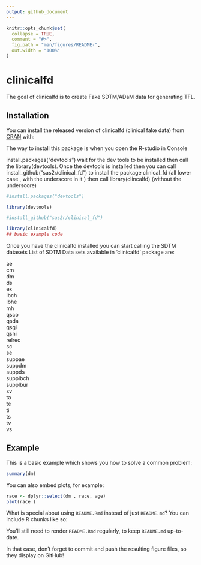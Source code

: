```yaml
---
output: github_document
---
```


<!-- README.md is generated from README.Rmd. Please edit that file -->

```r
knitr::opts_chunk$set(
  collapse = TRUE,
  comment = "#>",
  fig.path = "man/figures/README-",
  out.width = "100%"
)
```

# clinicalfd

<!-- badges: start -->
<!-- badges: end -->

The goal of clinicalfd is to create Fake SDTM/ADaM data for generating TFL.

## Installation

You can install the released version of clinicalfd (clinical fake data) from [CRAN](https://CRAN.R-project.org) with:

 
The way to install this package is 
when you open the R-studio in Console 

install.packages("devtools")  wait for the dev tools to be installed 
 then call the library(devtools). Once the devtools is installed then you can call install_github("sas2r/clinical_fd")  to 
install the package clinical_fd  (all lower case , with the underscore in it  ) then call library(clincalfd) (without the underscore)

```r
#install.packages("devtools") 

library(devtools)

#install_github("sas2r/clinical_fd")

library(clinicalfd)
## basic example code
```
Once you have the clinicalfd installed you can start calling the SDTM datasets
List of SDTM Data sets available in ‘clinicalfd’ package are:

ae               
cm               
dm               
ds              
ex              
lbch            
lbhe            
mh              
qsco            
qsda            
qsgi            
qshi            
relrec          
sc              
se              
suppae          
suppdm          
suppds          
supplbch        
supplbur        
sv              
ta              
te              
ti              
ts              
tv              
vs  

## Example

This is a basic example which shows you how to solve a common problem:

```r
summary(dm)
```



You can also embed plots, for example:

```r
race <- dplyr::select(dm , race, age)
plot(race )
```

What is special about using `README.Rmd` instead of just `README.md`? You can include R chunks like so:

You'll still need to render `README.Rmd` regularly, to keep `README.md` up-to-date.

In that case, don't forget to commit and push the resulting figure files, so they display on GitHub!
